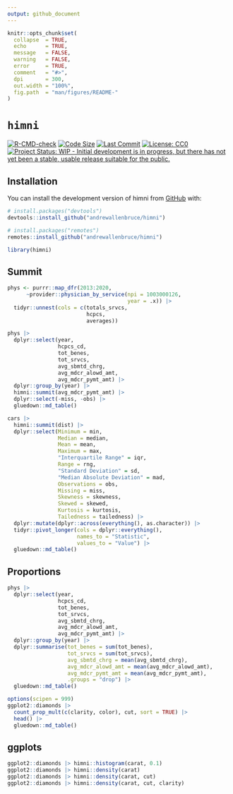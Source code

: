 ```yaml
---
output: github_document
---
```


<!-- README.md is generated from README.Rmd. Please edit that file -->

```r
knitr::opts_chunk$set(
  collapse  = TRUE,
  echo      = TRUE, 
  message   = FALSE, 
  warning   = FALSE,
  error     = TRUE,
  comment   = "#>",
  dpi       = 300, 
  out.width = "100%",
  fig.path  = "man/figures/README-"
)
```

# `himni`

<!-- badges: start -->
[![R-CMD-check](https://github.com/andrewallenbruce/himni/actions/workflows/R-CMD-check.yaml/badge.svg)](https://github.com/andrewallenbruce/himni/actions/workflows/R-CMD-check.yaml)
[![Code Size](https://img.shields.io/github/languages/code-size/andrewallenbruce/himni.svg)](https://github.com/andrewallenbruce/himni)
[![Last Commit](https://img.shields.io/github/last-commit/andrewallenbruce/himni.svg)](https://github.com/andrewallenbruce/himni/commits/master)
[![License: CC0](https://img.shields.io/badge/license-CC0-blue.svg)](https://cran.r-project.org/web/licenses/CC0)
[![Project Status: WIP - Initial development is in progress, but there has not yet been a stable, usable release suitable for the public.](https://www.repostatus.org/badges/latest/wip.svg)](https://www.repostatus.org/#wip)
<!-- badges: end -->

## Installation

You can install the development version of himni from [GitHub](https://github.com/) with:

``` r
# install.packages("devtools")
devtools::install_github("andrewallenbruce/himni")

# install.packages("remotes")
remotes::install_github("andrewallenbruce/himni")
```

```r
library(himni)
```

## Summit

```r
phys <- purrr::map_dfr(2013:2020, 
      ~provider::physician_by_service(npi = 1003000126, 
                                      year = .x)) |> 
  tidyr::unnest(cols = c(totals_srvcs, 
                         hcpcs, 
                         averages))
```

```r
phys |> 
  dplyr::select(year, 
                hcpcs_cd, 
                tot_benes, 
                tot_srvcs, 
                avg_sbmtd_chrg, 
                avg_mdcr_alowd_amt, 
                avg_mdcr_pymt_amt) |> 
  dplyr::group_by(year) |> 
  himni::summit(avg_mdcr_pymt_amt) |> 
  dplyr::select(-miss, -obs) |> 
  gluedown::md_table()
```

```r
cars |> 
  himni::summit(dist) |> 
  dplyr::select(Minimum = min, 
                Median = median, 
                Mean = mean, 
                Maximum = max, 
                "Interquartile Range" = iqr, 
                Range = rng,
                "Standard Deviation" = sd,
                "Median Absolute Deviation" = mad, 
                Observations = obs, 
                Missing = miss, 
                Skewness = skewness,
                Skewed = skewed,
                Kurtosis = kurtosis,
                Tailedness = tailedness) |> 
  dplyr::mutate(dplyr::across(everything(), as.character)) |> 
  tidyr::pivot_longer(cols = dplyr::everything(), 
                      names_to = "Statistic", 
                      values_to = "Value") |> 
  gluedown::md_table()
```

## Proportions

```r
phys |> 
  dplyr::select(year, 
                hcpcs_cd, 
                tot_benes, 
                tot_srvcs, 
                avg_sbmtd_chrg, 
                avg_mdcr_alowd_amt, 
                avg_mdcr_pymt_amt) |> 
  dplyr::group_by(year) |>
  dplyr::summarise(tot_benes = sum(tot_benes),
                   tot_srvcs = sum(tot_srvcs), 
                   avg_sbmtd_chrg = mean(avg_sbmtd_chrg),
                   avg_mdcr_alowd_amt = mean(avg_mdcr_alowd_amt),
                   avg_mdcr_pymt_amt = mean(avg_mdcr_pymt_amt),
                   .groups = "drop") |> 
  gluedown::md_table()
```

```r
options(scipen = 999)
ggplot2::diamonds |> 
  count_prop_mult(c(clarity, color), cut, sort = TRUE) |> 
  head() |> 
  gluedown::md_table()
```


## ggplots

```r
ggplot2::diamonds |> himni::histogram(carat, 0.1)
ggplot2::diamonds |> himni::density(carat)
ggplot2::diamonds |> himni::density(carat, cut)
ggplot2::diamonds |> himni::density(carat, cut, clarity)
```


